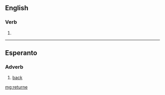 ==English==

===Verb===
{{head|en|verb}}

# {{obsolete spelling of|return|lang=en}}

----

==Esperanto==

===Adverb===
{{eo-head}}

# [[back]]

[[mg:returne]]